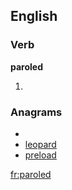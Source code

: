 
==English==

===Verb===
'''paroled'''

# {{past of|[[parole]]}}

===Anagrams===
* {{alphagram|adelopr}}
* [[leopard#English|leopard]]
* [[preload#English|preload]]

[[fr:paroled]]